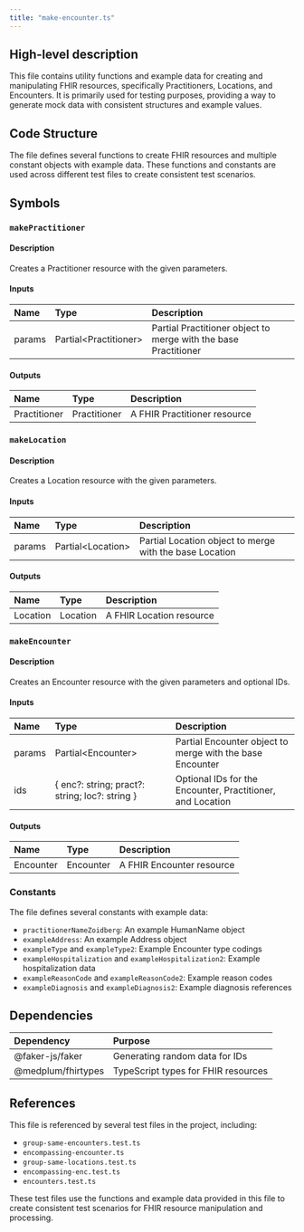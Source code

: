 ```yaml
---
title: "make-encounter.ts"
---
```


## High-level description
This file contains utility functions and example data for creating and manipulating FHIR resources, specifically Practitioners, Locations, and Encounters. It is primarily used for testing purposes, providing a way to generate mock data with consistent structures and example values.

## Code Structure
The file defines several functions to create FHIR resources and multiple constant objects with example data. These functions and constants are used across different test files to create consistent test scenarios.

## Symbols

### `makePractitioner`
#### Description
Creates a Practitioner resource with the given parameters.

#### Inputs
| Name | Type | Description |
|:-----|:-----|:------------|
| params | Partial&lt;Practitioner&gt; | Partial Practitioner object to merge with the base Practitioner |

#### Outputs
| Name | Type | Description |
|:-----|:-----|:------------|
| Practitioner | Practitioner | A FHIR Practitioner resource |

### `makeLocation`
#### Description
Creates a Location resource with the given parameters.

#### Inputs
| Name | Type | Description |
|:-----|:-----|:------------|
| params | Partial&lt;Location&gt; | Partial Location object to merge with the base Location |

#### Outputs
| Name | Type | Description |
|:-----|:-----|:------------|
| Location | Location | A FHIR Location resource |

### `makeEncounter`
#### Description
Creates an Encounter resource with the given parameters and optional IDs.

#### Inputs
| Name | Type | Description |
|:-----|:-----|:------------|
| params | Partial&lt;Encounter&gt; | Partial Encounter object to merge with the base Encounter |
| ids | { enc?: string; pract?: string; loc?: string } | Optional IDs for the Encounter, Practitioner, and Location |

#### Outputs
| Name | Type | Description |
|:-----|:-----|:------------|
| Encounter | Encounter | A FHIR Encounter resource |

### Constants
The file defines several constants with example data:
- `practitionerNameZoidberg`: An example HumanName object
- `exampleAddress`: An example Address object
- `exampleType` and `exampleType2`: Example Encounter type codings
- `exampleHospitalization` and `exampleHospitalization2`: Example hospitalization data
- `exampleReasonCode` and `exampleReasonCode2`: Example reason codes
- `exampleDiagnosis` and `exampleDiagnosis2`: Example diagnosis references

## Dependencies
| Dependency | Purpose |
|:-----------|:--------|
| @faker-js/faker | Generating random data for IDs |
| @medplum/fhirtypes | TypeScript types for FHIR resources |

## References
This file is referenced by several test files in the project, including:
- `group-same-encounters.test.ts`
- `encompassing-encounter.ts`
- `group-same-locations.test.ts`
- `encompassing-enc.test.ts`
- `encounters.test.ts`

These test files use the functions and example data provided in this file to create consistent test scenarios for FHIR resource manipulation and processing.